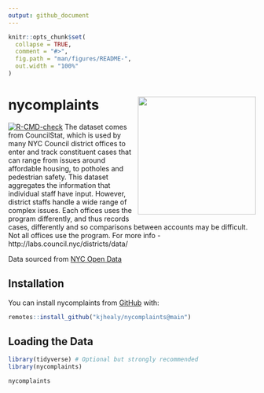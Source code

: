 ```yaml
---
output: github_document
---
```


<!-- README.md is generated from README.Rmd. Please edit that file -->

```r
knitr::opts_chunk$set(
  collapse = TRUE,
  comment = "#>",
  fig.path = "man/figures/README-",
  out.width = "100%"
)
```

# nycomplaints <img src="man/figures/hex-nycomplaints-sm.png" align="right" width="240">

<!-- badges: start -->
[![R-CMD-check](https://github.com/kjhealy/nycomplaints/workflows/R-CMD-check/badge.svg)](https://github.com/kjhealy/nycomplaints/actions)
<!-- badges: end -->
The dataset comes from CouncilStat, which is used by many NYC Council district offices to enter and track constituent cases that can range from issues around affordable housing, to potholes and pedestrian safety. This dataset aggregates the information that individual staff have input. However, district staffs handle a wide range of complex issues. Each offices uses the program differently, and thus records cases, differently and so comparisons between accounts may be difficult. Not all offices use the program. For more info - http://labs.council.nyc/districts/data/

Data sourced from [NYC Open Data](https://data.cityofnewyork.us/City-Government/NYC-Council-Constituent-Services/9hzi-kbqb)

## Installation

You can install nycomplaints from [GitHub](https://github.com/kjhealy/nycomplaints) with:

``` r
remotes::install_github("kjhealy/nycomplaints@main")
```

## Loading the Data

```r
library(tidyverse) # Optional but strongly recommended
library(nycomplaints)

nycomplaints
```
